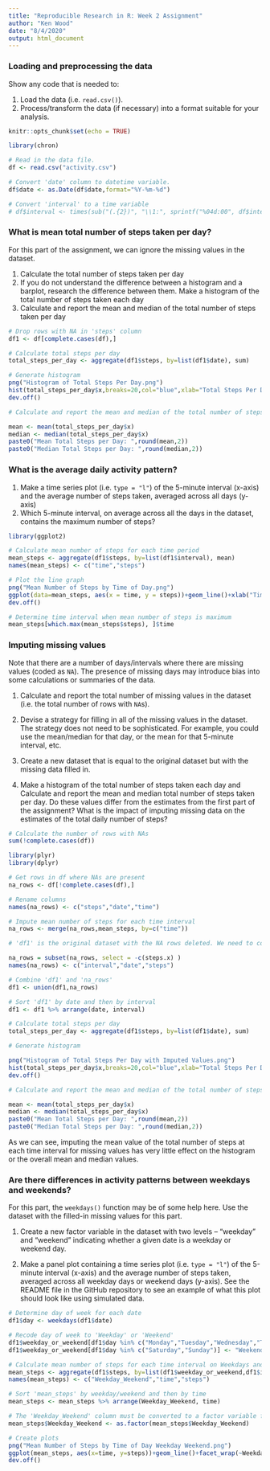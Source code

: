 ```yaml
---
title: "Reproducible Research in R: Week 2 Assignment"
author: "Ken Wood"
date: "8/4/2020"
output: html_document
---
```


### Loading and preprocessing the data

Show any code that is needed to:

1. Load the data (i.e. `read.csv()`).
2. Process/transform the data (if necessary) into a format suitable for your analysis.


```r
knitr::opts_chunk$set(echo = TRUE) 

library(chron)

# Read in the data file.
df <- read.csv("activity.csv")

# Convert 'date' column to datetime variable.
df$date <- as.Date(df$date,format="%Y-%m-%d")

# Convert 'interval' to a time variable
# df$interval <- times(sub("(.{2})", "\\1:", sprintf("%04d:00", df$interval)))
```

### What is mean total number of steps taken per day?

For this part of the assignment, we can ignore the missing values in the dataset.

1. Calculate the total number of steps taken per day
2. If you do not understand the difference between a histogram and a barplot, research the difference between them. Make a histogram of the total number of steps taken each day
3. Calculate and report the mean and median of the total number of steps taken per day

```r

# Drop rows with NA in 'steps' column
df1 <- df[complete.cases(df),]

# Calculate total steps per day
total_steps_per_day <- aggregate(df1$steps, by=list(df1$date), sum)

# Generate histogram
png("Histogram of Total Steps Per Day.png")
hist(total_steps_per_day$x,breaks=20,col="blue",xlab="Total Steps Per Day",main="Histogram of Total Steps Per Day")
dev.off()

# Calculate and report the mean and median of the total number of steps taken per day

mean <- mean(total_steps_per_day$x)
median <- median(total_steps_per_day$x)
paste0("Mean Total Steps per Day: ",round(mean,2))
paste0("Median Total Steps per Day: ",round(median,2))
```
### What is the average daily activity pattern?

1. Make a time series plot (i.e. `type = "l"`) of the 5-minute interval (x-axis) and the average number of steps taken, averaged across all days (y-axis)
2. Which 5-minute interval, on average across all the days in the dataset, contains the maximum number of steps?

```r

library(ggplot2)

# Calculate mean number of steps for each time period
mean_steps <- aggregate(df1$steps, by=list(df1$interval), mean)
names(mean_steps) <- c("time","steps")

# Plot the line graph
png("Mean Number of Steps by Time of Day.png")
ggplot(data=mean_steps, aes(x = time, y = steps))+geom_line()+xlab("Time of Day (HHMM)")+ggtitle("Mean Number of Steps by Time of Day")
dev.off()

# Determine time interval when mean number of steps is maximum
mean_steps[which.max(mean_steps$steps), ]$time

```
### Imputing missing values

Note that there are a number of days/intervals where there are missing values (coded as `NA`). The presence of missing days may introduce bias into some calculations or summaries of the data.

1. Calculate and report the total number of missing values in the dataset (i.e. the total number of rows with `NA`s).

2. Devise a strategy for filling in all of the missing values in the dataset. The strategy does not need to be sophisticated. For example, you could use the mean/median for that day, or the mean for that 5-minute interval, etc.

3. Create a new dataset that is equal to the original dataset but with the missing data filled in.

4. Make a histogram of the total number of steps taken each day and Calculate and report the mean and median total number of steps taken per day. Do these values differ from the estimates from the first part of the assignment? What is the impact of imputing missing data on the estimates of the total daily number of steps?

```r

# Calculate the number of rows with NAs
sum(!complete.cases(df))
```

```r
library(plyr)
library(dplyr)

# Get rows in df where NAs are present
na_rows <- df[!complete.cases(df),]

# Rename columns
names(na_rows) <- c("steps","date","time")

# Impute mean number of steps for each time interval
na_rows <- merge(na_rows,mean_steps, by=c("time"))

# 'df1' is the original dataset with the NA rows deleted. We need to combine 'na_rows' with 'df1'. However, we need to clean up 'na_rows' a bit...

na_rows = subset(na_rows, select = -c(steps.x) )
names(na_rows) <- c("interval","date","steps")

# Combine 'df1' and 'na_rows'
df1 <- union(df1,na_rows)

# Sort 'df1' by date and then by interval
df1 <- df1 %>% arrange(date, interval)

# Calculate total steps per day
total_steps_per_day <- aggregate(df1$steps, by=list(df1$date), sum)

# Generate histogram

png("Histogram of Total Steps Per Day with Imputed Values.png")
hist(total_steps_per_day$x,breaks=20,col="blue",xlab="Total Steps Per Day",main="Histogram of Total Steps Per Day")
dev.off()

# Calculate and report the mean and median of the total number of steps taken per day

mean <- mean(total_steps_per_day$x)
median <- median(total_steps_per_day$x)
paste0("Mean Total Steps per Day: ",round(mean,2))
paste0("Median Total Steps per Day: ",round(median,2))
```
As we can see, imputing the mean value of the total number of steps at each time interval for missing values has very little effect on the histogram or the overall mean and median values.

### Are there differences in activity patterns between weekdays and weekends?

For this part, the `weekdays()` function may be of some help here. Use the dataset with the filled-in missing values for this part.

1. Create a new factor variable in the dataset with two levels – “weekday” and “weekend” indicating whether a given date is a weekday or weekend day.

2. Make a panel plot containing a time series plot (i.e. `type = "l"`) of the 5-minute interval (x-axis) and the average number of steps taken, averaged across all weekday days or weekend days (y-axis). See the README file in the GitHub repository to see an example of what this plot should look like using simulated data.

```r

# Determine day of week for each date
df1$day <- weekdays(df1$date)

# Recode day of week to 'Weekday' or 'Weekend'
df1$weekday_or_weekend[df1$day %in% c("Monday","Tuesday","Wednesday","Thursday","Friday")] <- "Weekday"
df1$weekday_or_weekend[df1$day %in% c("Saturday","Sunday")] <- "Weekend"

# Calculate mean number of steps for each time interval on Weekdays and Weekends
mean_steps <- aggregate(df1$steps, by=list(df1$weekday_or_weekend,df1$interval), mean)
names(mean_steps) <- c("Weekday_Weekend","time","steps")

# Sort 'mean_steps' by weekday/weekend and then by time
mean_steps <- mean_steps %>% arrange(Weekday_Weekend, time)

# The 'Weekday_Weekend' column must be converted to a factor variable for plotting
mean_steps$Weekday_Weekend <- as.factor(mean_steps$Weekday_Weekend)

# Create plots
png("Mean Number of Steps by Time of Day Weekday Weekend.png")
ggplot(mean_steps, aes(x=time, y=steps))+geom_line()+facet_wrap(~Weekday_Weekend,nrow=2)+xlab("Time of Day")+ylab("Mean steps")+ggtitle("Mean Number of Steps by Time of Day")
dev.off()

```

